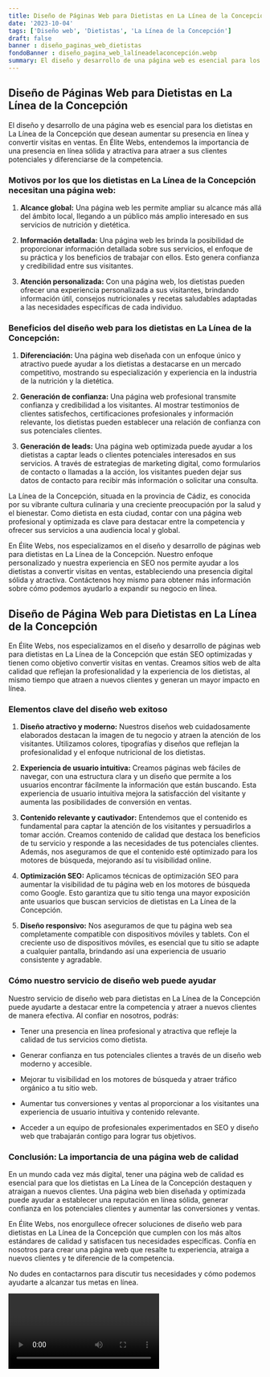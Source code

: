 ```yaml
---
title: Diseño de Páginas Web para Dietistas en La Línea de la Concepción
date: '2023-10-04'
tags: ['Diseño web', 'Dietistas', 'La Línea de la Concepción']
draft: false
banner : diseño_paginas_web_dietistas
fondoBanner : diseño_pagina_web_lalíneadelaconcepción.webp
summary: El diseño y desarrollo de una página web es esencial para los dietistas en La Línea de la Concepción que desean aumentar su presencia en línea y convertir visitas en ventas. En Élite Webs, entendemos la importancia de una presencia en línea sólida y atractiva para atraer a sus clientes potenciales y diferenciarse de la competencia.
---
```


## Diseño de Páginas Web para Dietistas en La Línea de la Concepción

El diseño y desarrollo de una página web es esencial para los dietistas en La Línea de la Concepción que desean aumentar su presencia en línea y convertir visitas en ventas. En Élite Webs, entendemos la importancia de una presencia en línea sólida y atractiva para atraer a sus clientes potenciales y diferenciarse de la competencia.

### Motivos por los que los dietistas en La Línea de la Concepción necesitan una página web:

1. __Alcance global:__ Una página web les permite ampliar su alcance más allá del ámbito local, llegando a un público más amplio interesado en sus servicios de nutrición y dietética.

2. __Información detallada:__ Una página web les brinda la posibilidad de proporcionar información detallada sobre sus servicios, el enfoque de su práctica y los beneficios de trabajar con ellos. Esto genera confianza y credibilidad entre sus visitantes.

3. __Atención personalizada:__ Con una página web, los dietistas pueden ofrecer una experiencia personalizada a sus visitantes, brindando información útil, consejos nutricionales y recetas saludables adaptadas a las necesidades específicas de cada individuo.

### Beneficios del diseño web para los dietistas en La Línea de la Concepción:

1. __Diferenciación:__ Una página web diseñada con un enfoque único y atractivo puede ayudar a los dietistas a destacarse en un mercado competitivo, mostrando su especialización y experiencia en la industria de la nutrición y la dietética.

2. __Generación de confianza:__ Una página web profesional transmite confianza y credibilidad a los visitantes. Al mostrar testimonios de clientes satisfechos, certificaciones profesionales y información relevante, los dietistas pueden establecer una relación de confianza con sus potenciales clientes.

3. __Generación de leads:__ Una página web optimizada puede ayudar a los dietistas a captar leads o clientes potenciales interesados en sus servicios. A través de estrategias de marketing digital, como formularios de contacto o llamadas a la acción, los visitantes pueden dejar sus datos de contacto para recibir más información o solicitar una consulta.

La Línea de la Concepción, situada en la provincia de Cádiz, es conocida por su vibrante cultura culinaria y una creciente preocupación por la salud y el bienestar. Como dietista en esta ciudad, contar con una página web profesional y optimizada es clave para destacar entre la competencia y ofrecer sus servicios a una audiencia local y global.

En Élite Webs, nos especializamos en el diseño y desarrollo de páginas web para dietistas en La Línea de la Concepción. Nuestro enfoque personalizado y nuestra experiencia en SEO nos permite ayudar a los dietistas a convertir visitas en ventas, estableciendo una presencia digital sólida y atractiva. Contáctenos hoy mismo para obtener más información sobre cómo podemos ayudarlo a expandir su negocio en línea.

<GifSeo />

<Cta />

## Diseño de Página Web para Dietistas en La Línea de la Concepción

En Élite Webs, nos especializamos en el diseño y desarrollo de páginas web para dietistas en La Línea de la Concepción que están SEO optimizadas y tienen como objetivo convertir visitas en ventas. Creamos sitios web de alta calidad que reflejan la profesionalidad y la experiencia de los dietistas, al mismo tiempo que atraen a nuevos clientes y generan un mayor impacto en línea.

### Elementos clave del diseño web exitoso

1. **Diseño atractivo y moderno:** Nuestros diseños web cuidadosamente elaborados destacan la imagen de tu negocio y atraen la atención de los visitantes. Utilizamos colores, tipografías y diseños que reflejan la profesionalidad y el enfoque nutricional de los dietistas.

2. **Experiencia de usuario intuitiva:** Creamos páginas web fáciles de navegar, con una estructura clara y un diseño que permite a los usuarios encontrar fácilmente la información que están buscando. Esta experiencia de usuario intuitiva mejora la satisfacción del visitante y aumenta las posibilidades de conversión en ventas.

3. **Contenido relevante y cautivador:** Entendemos que el contenido es fundamental para captar la atención de los visitantes y persuadirlos a tomar acción. Creamos contenido de calidad que destaca los beneficios de tu servicio y responde a las necesidades de tus potenciales clientes. Además, nos aseguramos de que el contenido esté optimizado para los motores de búsqueda, mejorando así tu visibilidad online.

4. **Optimización SEO:** Aplicamos técnicas de optimización SEO para aumentar la visibilidad de tu página web en los motores de búsqueda como Google. Esto garantiza que tu sitio tenga una mayor exposición ante usuarios que buscan servicios de dietistas en La Línea de la Concepción.

5. **Diseño responsivo:** Nos aseguramos de que tu página web sea completamente compatible con dispositivos móviles y tablets. Con el creciente uso de dispositivos móviles, es esencial que tu sitio se adapte a cualquier pantalla, brindando así una experiencia de usuario consistente y agradable.

### Cómo nuestro servicio de diseño web puede ayudar

Nuestro servicio de diseño web para dietistas en La Línea de la Concepción puede ayudarte a destacar entre la competencia y atraer a nuevos clientes de manera efectiva. Al confiar en nosotros, podrás:

- Tener una presencia en línea profesional y atractiva que refleje la calidad de tus servicios como dietista.

- Generar confianza en tus potenciales clientes a través de un diseño web moderno y accesible.

- Mejorar tu visibilidad en los motores de búsqueda y atraer tráfico orgánico a tu sitio web.

- Aumentar tus conversiones y ventas al proporcionar a los visitantes una experiencia de usuario intuitiva y contenido relevante.

- Acceder a un equipo de profesionales experimentados en SEO y diseño web que trabajarán contigo para lograr tus objetivos.

### Conclusión: La importancia de una página web de calidad

En un mundo cada vez más digital, tener una página web de calidad es esencial para que los dietistas en La Línea de la Concepción destaquen y atraigan a nuevos clientes. Una página web bien diseñada y optimizada puede ayudar a establecer una reputación en línea sólida, generar confianza en los potenciales clientes y aumentar las conversiones y ventas.

En Élite Webs, nos enorgullece ofrecer soluciones de diseño web para dietistas en La Línea de la Concepción que cumplen con los más altos estándares de calidad y satisfacen tus necesidades específicas. Confía en nosotros para crear una página web que resalte tu experiencia, atraiga a nuevos clientes y te diferencie de la competencia.

No dudes en contactarnos para discutir tus necesidades y cómo podemos ayudarte a alcanzar tus metas en línea.

<Video />

<CtaBot job='Dietistas' city='La Línea de la Concepción'/>

<Gmaps query='La Línea de la Concepción+españa+maps' />